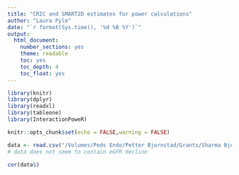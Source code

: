 ```yaml
---
title: "CRIC and SMART2D estimates for power calculations"
author: "Laura Pyle"
date: "`r format(Sys.time(), '%d %B %Y')`"
output:
  html_document:
    number_sections: yes
    theme: readable
    toc: yes
    toc_depth: 4
    toc_float: yes
---
```


```r
library(knitr)
library(dplyr)
library(readxl)
library(tableone)
library(InteractionPoweR)

knitr::opts_chunk$set(echo = FALSE,warning = FALSE)

```

```r
data <- read.csv("/Volumes/Peds Endo/Petter Bjornstad/Grants/Sharma Bjornstad adenine R01/Adenine data/data.cric.smart.0502.csv")
# data does not seem to contain eGFR decline
```

```r
cor(data$)
```


